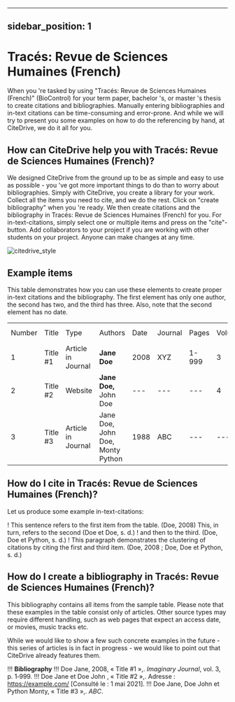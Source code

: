 
---
sidebar_position: 1
---

# Tracés: Revue de Sciences Humaines (French)

When you 're tasked by using "Tracés: Revue de Sciences Humaines (French)" (BioControl) for your term paper, bachelor 's, or master 's thesis to create citations and bibliographies.
Manually entering bibliographies and in-text citations can be time-consuming and error-prone. And while we will try to present you some examples on how to do the referencing by hand, at CiteDrive, we do it all for you.

<!---
## About  Tracés: Revue de Sciences Humaines (French)

* Title: Tracés: Revue de Sciences Humaines (French)
* Short Title (Id): BioControl)
* Authors: Tracés: Revue de Sciences Humaines (French)
* Download: Tracés: Revue de Sciences Humaines (French)
 --->

## How can CiteDrive help you with Tracés: Revue de Sciences Humaines (French)?

We designed CiteDrive from the ground up to be as simple and easy to use as possible - you 've got more important things to do than to worry about bibliographies. Simply with CiteDrive, you create a library for your work. Collect all the items you need to cite, and we do the rest. Click on "create bibliography" when you 're ready. We then create citations and the bibliography in Tracés: Revue de Sciences Humaines (French) for you. For in-text-citations, simply select one or multiple items and press on the "cite"-button. Add collaborators to your project if you are working with other students on your project. Anyone can make changes at any time.


![citedrive_style](images/traces-revue-de-sciences-humaines-french.svg "Choose Tracés: Revue de Sciences Humaines (French) in the CiteDrive App")


## Example items

This table demonstrates how you can use these elements to create proper in-text citations and the bibliography. The first element has only one author, the second has two, and the third has three. Also, note that the second element has no date.


<table>
  <tr>
   <td>Number
   </td>
   <td>Title
   </td>
   <td>Type
   </td>
   <td>Authors
   </td>
   <td>Date
   </td>
   <td>Journal
   </td>
   <td>Pages
   </td>
   <td>Volume
   </td>
   <td>Issue
   </td>
   <td>Access Date
   </td>
  </tr>
  <tr>
   <td>1
   </td>
   <td>Title #1
   </td>
   <td>Article in Journal
   </td>
   <td><strong>Jane Doe</strong>
   </td>
   <td>2008
   </td>
   <td>XYZ
   </td>
   <td>1-999
   </td>
   <td>3
   </td>
   <td>2
   </td>
   <td>--
   </td>
  </tr>
  <tr>
   <td>
2
   </td>
   <td>Title #2
   </td>
   <td>Website
   </td>
   <td><strong>Jane Doe, </strong>John Doe
   </td>
   <td>---
   </td>
   <td>---
   </td>
   <td>---
   </td>
   <td>4
   </td>
   <td>---
   </td>
   <td>2020-05-01
   </td>
  </tr>
  <tr>
   <td>3
   </td>
   <td>Title #3
   </td>
   <td>Article in Journal
   </td>
   <td>Jane Doe, John Doe, Monty Python
   </td>
   <td>1988
   </td>
   <td>ABC
   </td>
   <td>---
   </td>
   <td>---
   </td>
   <td>16
   </td>
   <td>---
   </td>
  </tr>
</table>



## How do I cite in  Tracés: Revue de Sciences Humaines (French)?

Let us produce some example in-text-citations:

! This sentence refers to the first item from the table. (Doe, 2008) This, in turn, refers to the second (Doe et Doe, s. d.)
! and then to the third.  (Doe, Doe et Python, s. d.)
! This paragraph demonstrates the clustering of citations by citing the first and third item. (Doe, 2008 ; Doe, Doe et Python, s. d.)



## How do I create a bibliography in Tracés: Revue de Sciences Humaines (French)?

This bibliography contains all items from the sample table. Please note that these examples in the table consist only of articles. Other source types may require different handling, such as web pages that expect an access date, or movies, music tracks etc.

While we would like to show a few such concrete examples in the future - this series of articles is in fact in progress - we would like to point out that CiteDrive already features them.


!!! **Bibliography**
!!! Doe Jane, 2008, « Title #1 »,. <i>Imaginary Journal</i>, vol. 3, p. 1‑999.
!!! Doe Jane et Doe John , « Title #2 »,. Adresse : https://example.com/ [Consulté le : 1 mai 2021].
!!! Doe Jane, Doe John et Python Monty, « Title #3 »,. <i>ABC</i>.


```
        